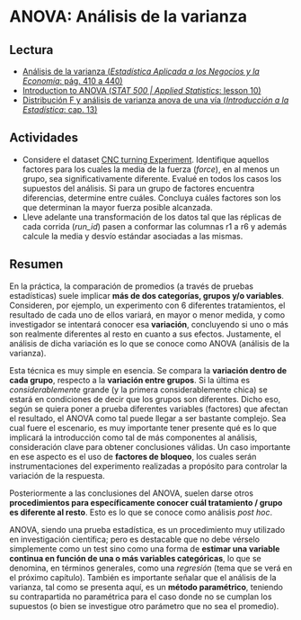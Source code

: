 # ANOVA: Análisis de la varianza

## Lectura

- [Análisis de la varianza (_Estadística Aplicada a los Negocios y la Economía_: pág. 410 a 440)](https://drive.google.com/file/d/1FX-LDq_MY3dD6UkhpktQVN6iDgNKug0N/view?usp=share_link)
- [Introduction to ANOVA (_STAT 500 | Applied Statistics_: lesson 10)](https://online.stat.psu.edu/stat500/lesson/10)
- [Distribución F y análisis de varianza anova de una vía (_Introducción a la Estadística_: cap. 13)](https://openstax.org/books/introducci%C3%B3n-estad%C3%ADstica/pages/13-introduccion)

## Actividades

- Considere el dataset [CNC turning Experiment](https://drive.google.com/drive/folders/1Lprg5DfAXRnUcmYi5TdzfpKIzQ49ITuq?usp=share_link). Identifique aquellos factores para los cuales la media de la fuerza (_force_), en al menos un grupo, sea significativamente diferente. Evalué en todos los casos los supuestos del análisis. Si para un grupo de factores encuentra diferencias, determine entre cuáles. Concluya cuáles factores son los que determinan la mayor fuerza posible alcanzada.
- Lleve adelante una transformación de los datos tal que las réplicas de cada corrida (_run_id_) pasen a conformar las columnas r1 a r6 y además calcule la media y desvío estándar asociadas a las mismas.

## Resumen

En la práctica, la comparación de promedios (a través de pruebas estadísticas) suele implicar **más de dos categorías, grupos y/o variables**. Consideren, por ejemplo, un experimento con 6 diferentes tratamientos, el resultado de cada uno de ellos variará, en mayor o menor medida, y como investigador se intentará conocer esa **variación**, concluyendo si uno o más son realmente diferentes al resto en cuanto a sus efectos. Justamente, el análisis de dicha variación es lo que se conoce como ANOVA (análisis de la varianza).

Esta técnica es muy simple en esencia. Se compara la **variación dentro de cada grupo**, respecto a la **variación entre grupos**. Si la última es _considerablemente_ grande (y la primera considerablemente chica) se estará en condiciones de decir que los grupos son diferentes. Dicho eso, según se quiera poner a prueba diferentes variables (factores) que afectan el resultado, el ANOVA como tal puede llegar a ser bastante complejo. Sea cual fuere el escenario, es muy importante tener presente qué es lo que implicará la introducción como tal de más componentes al análisis, consideración clave para obtener conclusiones válidas. Un caso importante en ese aspecto es el uso de **factores de bloqueo**, los cuales serán instrumentaciones del experimento realizadas a propósito para controlar la variación de la respuesta.

Posteriormente a las conclusiones del ANOVA, suelen darse otros **procedimientos para específicamente conocer cuál tratamiento / grupo es diferente al resto**. Esto es lo que se conoce como análisis _post hoc_.

ANOVA, siendo una prueba estadística, es un procedimiento muy utilizado en investigación científica; pero es destacable que no debe vérselo simplemente como un test sino como una forma de **estimar una variable continua en función de una o más variables categóricas**, lo que se denomina, en términos generales, como una _regresión_ (tema que se verá en el próximo capítulo). También es importante señalar que el análisis de la varianza, tal como se presenta aquí, es un **método paramétrico**, teniendo su contrapartida no paramétrica para el caso donde no se cumplan los supuestos (o bien se investigue otro parámetro que no sea el promedio).


